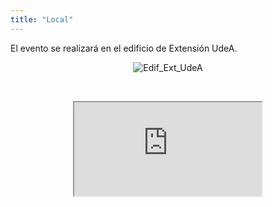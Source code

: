 ```yaml
---
title: "Local"
---
```


El evento se realizará en el edificio de Extensión UdeA.

<center>
<img src="imagenes/extension_udea2.jpg" alt="Edif_Ext_UdeA" style="max-width: 80%;">
</center>

<br/>

<center>
<iframe src="https://www.google.com/maps/embed?pb=!1m18!1m12!1m3!1d1982.9862057890318!2d-75.5681525231314!3d6.267358682467486!2m3!1f0!2f0!3f0!3m2!1i1024!2i768!4f13.1!3m3!1m2!1s0x8e4428e711bc41fd%3A0xa75923a429f6910d!2sExtensi%C3%B3n%20Universidad%20de%20Antioquia!5e0!3m2!1ses!2sco!4v1681425972357!5m2!1ses!2sco" style="max-width: 160%;" style="border:0;" allowfullscreen="" loading="lazy" referrerpolicy="no-referrer-when-downgrade"></iframe>
</center>


